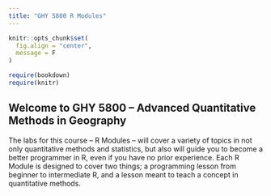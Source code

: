 ```yaml
---
title: "GHY 5800 R Modules"
---
```


```r
knitr::opts_chunk$set(
  fig.align = "center",
  message = F
)

require(bookdown)
require(knitr)

```

## Welcome to GHY 5800 -- Advanced Quantitative Methods in Geography


The labs for this course -- R Modules -- will cover a variety of topics in not only quantitative methods and statistics, but also will guide you to become a better programmer in R, even if you have no prior experience. Each R Module is designed to cover two things; a programming lesson from beginner to intermediate R, and a lesson meant to teach a concept in quantitative methods.

